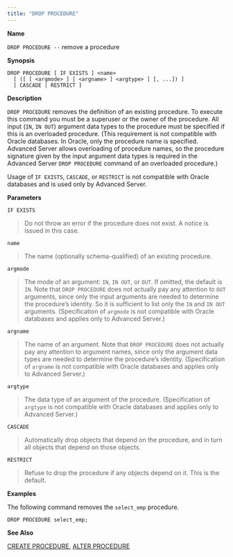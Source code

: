 ```yaml
---
title: "DROP PROCEDURE"
---
```


<div id="drop_procedure" class="registered_link"></div>


**Name**

`DROP PROCEDURE --` remove a procedure

**Synopsis**

``` text
DROP PROCEDURE [ IF EXISTS ] <name>
  [ ([ [ <argmode> ] [ <argname> ] <argtype> ] [, ...]) ]
  [ CASCADE | RESTRICT ]
```

**Description**

`DROP PROCEDURE` removes the definition of an existing procedure. To execute this command you must be a superuser or the owner of the procedure. All input (`IN`, `IN OUT`) argument data types to the procedure must be specified if this is an overloaded procedure. (This requirement is not compatible with Oracle databases. In Oracle, only the procedure name is specified. Advanced Server allows overloading of procedure names, so the procedure signature given by the input argument data types is required in the Advanced Server `DROP PROCEDURE` command of an overloaded procedure.)

Usage of `IF EXISTS`, `CASCADE`, or `RESTRICT` is not compatible with Oracle databases and is used only by Advanced Server.

**Parameters**

`IF EXISTS`

> Do not throw an error if the procedure does not exist. A notice is issued in this case.

`name`

> The name (optionally schema-qualified) of an existing procedure.

`argmode`

> The mode of an argument: `IN`, `IN OUT`, or `OUT`. If omitted, the default is `IN`. Note that `DROP PROCEDURE` does not actually pay any attention to `OUT` arguments, since only the input arguments are needed to determine the procedure’s identity. So it is sufficient to list only the `IN` and `IN OUT` arguments. (Specification of `argmode` is not compatible with Oracle databases and applies only to Advanced Server.)

`argname`

> The name of an argument. Note that `DROP PROCEDURE` does not actually pay any attention to argument names, since only the argument data types are needed to determine the procedure’s identity. (Specification of `argname` is not compatible with Oracle databases and applies only to Advanced Server.)

`argtype`

> The data type of an argument of the procedure. (Specification of `argtype` is not compatible with Oracle databases and applies only to Advanced Server.)

`CASCADE`

> Automatically drop objects that depend on the procedure, and in turn all objects that depend on those objects.

`RESTRICT`

> Refuse to drop the procedure if any objects depend on it. This is the default.

**Examples**

The following command removes the `select_emp` procedure.

``` text
DROP PROCEDURE select_emp;
```

**See Also**

[CREATE PROCEDURE](#create_procedure), [ALTER PROCEDURE](#alter_procedure)
